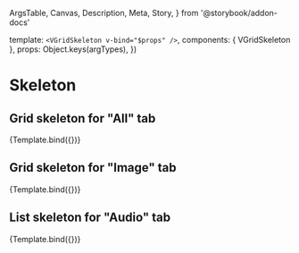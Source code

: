   ArgsTable,
  Canvas,
  Description,
  Meta,
  Story,
} from '@storybook/addon-docs'


<Meta title="Components/Skeleton" component={VGridSkeleton} />

  template: `<VGridSkeleton v-bind="$props" />`,
  components: { VGridSkeleton },
  props: Object.keys(argTypes),
})

# Skeleton

<Description of={VGridSkeleton} />

<ArgsTable of={VGridSkeleton} />

## Grid skeleton for "All" tab

<Canvas>
  <Story name="All tab" args={{ isForTab: 'all' }}>
    {Template.bind({})}
  </Story>
</Canvas>

## Grid skeleton for "Image" tab

<Canvas>
  <Story name="Image tab" args={{ isForTab: 'image' }}>
    {Template.bind({})}
  </Story>
</Canvas>

## List skeleton for "Audio" tab

<Canvas>
  <Story name="Audio tab" args={{ isForTab: 'audio' }}>
    {Template.bind({})}
  </Story>
</Canvas>
